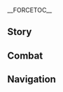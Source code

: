 {{CharacterTabs}}
{{LanguageTabs}}

__FORCETOC__
== Story ==
{{VO/Story
|character           = Kuki Shinobu
|language            = ko
|name                = 쿠키 시노부

|vo_01_01_title      = 첫 만남…
|vo_01_01_subtitle   = Hello
|vo_01_01_file       = VO_{language}{character} Hello.ogg
|vo_01_01_tx         = 안녕, 난 아라타키파의 이인자 쿠키 시노부야. 우린 물류 배송, 치안 유지, 자택 보수, 음악 공연 등 다양한 의뢰를 받고 있어. 필요하면 언제든지 연락해. 자, 이건 내 명함이니까 받아둬
|vo_01_01_rm         = Annyeong, nan Aratakipa-ui i'inja Kuki Sinobuya. Urin mullyu baesong, chian yuji, jataek bosu, eumak gong'yeon deung dayanghan uiroereul batgo isseo. Piryohamyeon eonjedeunji yeonrakhae. Ja, igeon nae myeonghaminikka badadwo.
|vo_01_01_tl         = Hi, I am the second-in-command of the Arataki Gang, Kuki Shinobu. We accept diverse requests such as distribution shipping, maintaining public order, repairing houses, and performing music. If you need something, contact me anytime. Here, this is my namecard, have it.

|vo_02_01_title      = 잡담・성가신 일
|vo_02_01_subtitle   = Chat: In a Pinch
|vo_02_01_file       = VO_{language}{character} Chat - In a Pinch.ogg
|vo_02_01_tx         = 성가신 일이 생기면 날 찾아와. 내가 해결해 줄게
|vo_02_01_rm         = Seonggasin iri saenggimyeon nal chajawa. Naega haegyeorae julge.
|vo_02_01_tl         = If something troublesome happens, come and find me. I'll solve it.

|vo_02_02_title      = 잡담・자격증
|vo_02_02_subtitle   = Chat: Certificates
|vo_02_02_file       = VO_{language}{character} Chat - Certificates.ogg
|vo_02_02_tx         = 자격증 시험은 다 정해진 평가 기준이 있어. 열심히 배우고 연습하면 무조건 합격할 수 있지. 어렵지 않아
|vo_02_02_rm         = Jagyeokjeung siheomeun da jeonghaejin pyeongga gijuni isseo. Yeolsimhi baeugo yeonseuphamyeon mujogeon hapgyeokhal su itji. Eoryeopji ana.
|vo_02_02_tl         = License exams all have a set evaluation standard. If you learn and practice hard, you can pass no matter what. It's not difficult.

|vo_02_03_title      = 잡담・아라타키파
|vo_02_03_subtitle   = Chat: The Arataki Gang
|vo_02_03_file       = VO_{language}{character} Chat - The Arataki Gang.ogg
|vo_02_03_tx         = 아라타키파가 사고 쳤다면, 내가 직접 끌고 와서 사죄시킬게
|vo_02_03_rm         = Aratakipaga sago chyeotdamyeon, naega jikjeop kkeulgo waseo sajoesikilge.
|vo_02_03_tl         = If the Arataki Gang happened to be in an accident, I'll get them myself and make them apologize.

|vo_03_01_title      = 비가 올 때…
|vo_03_01_subtitle   = When It Rains
|vo_03_01_file       = VO_{language}{character} When It Rains.ogg
|vo_03_01_tx         = 우산은 됐어, 더 빨리 뛰면 돼
|vo_03_01_rm         = Usaneun dwaesseo, deo ppalli ttwimyeon dwae.
|vo_03_01_tl         = No need for umbrellas, I just need to run faster.

|vo_03_02_title      = 번개가 칠 때…
|vo_03_02_subtitle   = When Thunder Strikes
|vo_03_02_file       = VO_{language}{character} When Thunder Strikes.ogg
|vo_03_02_tx         = 조심해. 이런 날씨에 벼락 맞고 싶은 사람은 없겠지?
|vo_03_02_rm         = Josimhae. Ireon nalssie byeorak matgo sipeun sarameun eopgetji?
|vo_03_02_tl         = Be careful. No one wants to get hit by lightning in this weather, right?

|vo_03_03_title      = 눈이 올 때…
|vo_03_03_subtitle   = When It Snows
|vo_03_03_file       = VO_{language}{character} When It Snows.ogg
|vo_03_03_tx         = 얼른 처리하고 가자. 시간 낭비하지 말자고
|vo_03_03_rm         = Eolleun cheorihago gaja. Sigan nangbihaji maljago.
|vo_03_03_tl         = Let's take care of it fast and go. Shouldn't waste time.

|vo_03_04_title      = 햇살이 좋을 때…
|vo_03_04_subtitle   = When the Sun Is Out
|vo_03_04_file       = VO_{language}{character} When the Sun Is Out.ogg
|vo_03_04_tx         = 날씨는 좋은데 어쩐지 불길한 예감이 들어…. 괜한 걱정이었으면 좋겠군
|vo_03_04_rm         = Nalssineun joeunde eojjeonji bulgilhan yegami deureo... Gwaenhan geokjeong'ieosseumyeon joketgun.
|vo_03_04_tl         = The weather is nice, but somehow I have an ominous feeling... I hope I'm worried for nothing.

|vo_03_05_title      = 강풍이 불 때…
|vo_03_05_subtitle   = When the Wind Is Blowing
|vo_03_05_file       = VO_{language}{character} When the Wind Is Blowing.ogg
|vo_03_05_tx         = 음… 기분 좋은 바람이야
|vo_03_05_rm         = Eum... gibun joeun baramiya.
|vo_03_05_tl         = Hmm... it's a pleasant breeze.

|vo_04_01_title      = 아침 인사…
|vo_04_01_subtitle   = Good Morning
|vo_04_01_file       = VO_{language}{character} Good Morning.ogg
|vo_04_01_tx         = 좋은 아침, 운동하러 가? 생각보다 부지런하네
|vo_04_01_rm         = Joeun achim, undonghareo ga? Saenggakboda bujireonhane.
|vo_04_01_tl         = Good morning, are you going to exercise? You're more diligent than I thought.

|vo_04_02_title      = 점심 인사…
|vo_04_02_subtitle   = Good Afternoon
|vo_04_02_file       = VO_{language}{character} Good Afternoon.ogg
|vo_04_02_tx         = 뭐 먹고 싶어? 요새 돈 좀 모았거든. 점심은 내가 쏠게
|vo_04_02_rm         = Mwo meokgo sipeo? Yosae don jom moatgeodeun. Jeomsimeun naega ssolge.
|vo_04_02_tl         = Do you want to eat anything? I've been saving some money lately. I'll treat you to lunch.

|vo_04_03_title      = 저녁 인사…
|vo_04_03_subtitle   = Good Evening
|vo_04_03_file       = VO_{language}{character} Good Evening.ogg
|vo_04_03_tx         = 어떤 의뢰는 밤에 움직이는 게 더 편해. 그 녀석들한테 맡기는 건 왠지 불안해서 보통 내가 직접 나서지
|vo_04_03_rm         = Eotteon uiroeneun bame umjigineun ge deo pyeonhae. Geu nyeoseokdeulhante matgineun geon waenji buranhaeseo botong naega jikjeop naseoji.
|vo_04_03_tl         = Some requests are more convenient to move around at night. I feel uneasy about leaving it to those, so I usually interfere by myself.

|vo_04_04_title      = 굿나잇…
|vo_04_04_subtitle   = Good Night
|vo_04_04_file       = VO_{language}{character} Good Night.ogg
|vo_04_04_tx         = 쉬어야 할 땐 가서 푹 쉬어. 내 걱정은 안 해도 돼
|vo_04_04_rm         = Swieoya hal ttaen gaseo puk swieo. Nae geokjeong'eun an haedo dwae.
|vo_04_04_tl         = Go get some rest when you need to. You don't have to worry about me.

|vo_05_01_title      = 쿠키 시노부 자신에 대해・이인자
|vo_05_01_subtitle   = About {character}: Gang's Deputy Leader
|vo_05_01_file       = VO_{language}{character} About {character} - Gang's Deputy Leader.ogg
|vo_05_01_tx         = 일을 찾거나 멤버들의 안정을 유지하는 게 내 할 일이야. 이 외에도&mdash;&mdash;봉행소에서 사람을 빼내거나, 간식과 장난감을 돌려주거나, 의뢰를 받고도 농땡이 피우는 멤버를 잡아내는 등 일을 맡고 있지…. 이 추가 업무들은 아라타키파만의 특색이라고 할 수 있어. 원칙대로라면 다른 조직의 이인자들은 이런 일을 할 필요가 없지. 물론, 나처럼 해낼 수도 없을 테고
|vo_05_01_rm         = Irel chatgeona membeodeure anjeong'eul yujihaneun ge nae hal iriya. I oe'edo &mdash; bonghaengsoeseo sarameul ppaenaegeona, gansikgwa jangnamgameul dollyeojugeona, uirorereul batgodo nongttaeng'i piuneun membeoreul jabananeun deung ireul matgo itji... I chuga eopmudeureun Aratakipamane teuksaegirago hal su isseo. Wonchikdaeroramyeon dareun jojik-ui i'injadeureun ireon ireul hal piryoga eopjji. Mullon, nacheoreom haenael sudo eopsseul tego.
|vo_05_01_tl         = It's my job to find some work or to keep the members stable. In addition to this &mdash; I'm also in charge of taking people out of the Commission Headquarters, returning snacks and toys, or catching members who goofs around even after receiving a commission... I can say that these additional tasks are unique to the Arataki Gang. In principle, second-in-hands of other gangs don't need to do these. Of course, they can't do it like me, too.

|vo_05_02_title      = 쿠키 시노부 자신에 대해・퇴로
|vo_05_02_friendship = 4
|vo_05_02_subtitle   = About {character}: Backup Plan
|vo_05_02_file       = VO_{language}{character} About {character} - Backup Plan.ogg
|vo_05_02_tx         = 아라타키파 해산? 그럴 일은 절대 없어. 그리고 정말 해산한다 해도 난 걱정 안 해. 내가 배를 곯을 리는 없으니까
|vo_05_02_rm         = Aratakipa haesan? Geureol ireun jeoldae eopsseo. Geurigo jeongmal haesanhanda haedo nan geokjeong an hae. Naega bareul goreul rineun eopsseunikka.
|vo_05_02_tl         = Disbandment of the Arataki Gang? It will never happen. And even though it really disbands, I don't have to worry about it. There is no such way I'll starve.

|vo_06_01_title      = 우리에 대해・노트
|vo_06_01_subtitle   = About Us: Notes
|vo_06_01_file       = VO_{language}{character} About Us - Notes.ogg
|vo_06_01_tx         = 나중에 자격증이 따고 싶어지면 날 찾아와. 내 노트를 빌려줄게. 요점 정리는 물론, 보충 설명도 자세하게 적어놔서 이해하기 쉬울 거야
|vo_06_01_rm         = Najung'e jagyeokjeung'i ttago sipeojimyeon nal chajawa. Nae noteureul billyeojulge. Yojeon jeongrineun mullon, bochung seolmyeongdo jasehage jeogeonwaseo ihaehagi swiul geoya.
|vo_06_01_tl         = If you want to get a license later, visit me. I'll lend you my note. It'll be easy to understand, with a detailed explanation as well as key summaries written.

|vo_06_02_title      = 우리에 대해・뒷수습
|vo_06_02_friendship = 6
|vo_06_02_subtitle   = About Us: Cleaning Up the Mess
|vo_06_02_file       = VO_{language}{character} About Us - Cleaning Up the Mess.ogg
|vo_06_02_tx         = 네가 아라타키파이든 아니든, 난 널 외부인으로 여기지 않아. 뒷수습은 나한테 맡기고 넌 앞으로 나아가면 돼. 걱정 마, 난 이쪽으로 프로니까 아무리 복잡한 일도 잘 해결할 수 있어. 내 안전이 걱정된다고? 하하, 그것도 걱정 마. 여태까지 겪은 고생이 헛된 건 아니니까
|vo_06_02_rm         = Nega Aratakipaideun anideun, nal neol oebuineuro yeogiji ana. Dwitsuseubeun nahante matgigo neon apeuro na'agamyeon dwae. Geokjeong ma, nan ijjogeuro peuronikka amuri bokjaphan ildo jal haegyeolhal su isseo. Nae anjeoni geokjeongdoendago? Haha, geugeotdo geokjeong ma. Yeotaekkaji gyeokkeun gosaeng'i heotdoen geon aninikka.
|vo_06_02_tl         = Whether you are a part of the Arataki Gang or not, I don't consider you as an outsider. Leave the settlement to me, and you only have to go forward. Don't worry, I'm a pro at this, so I can take care of any complex things. You're worried about my safety? Haha, you don't have to worry about that as well. It's not like all the trouble I've been through is in vain.

|vo_07_01_title      = 「신의 눈」에 대해…
|vo_07_01_friendship = 4
|vo_07_01_subtitle   = About the [[Vision]]
|vo_07_01_file       = VO_{language}{character} About the Vision.ogg
|vo_07_01_tx         = 자격증과 마찬가지로 이것 또한 내 능력에 대한 인정이자 증명이지. 다른 점이 있다면, 지금까지도 그 심사 기준을 모르겠다는 거?
|vo_07_01_rm         = Jagyeokjeunggwa machangajiro igeot ttohan nae neungryeoge daehan injeong'ija jeungmyeong'iji. Dareun jeomi itdamyeon, jigeumkkajido geu simsa gijuneul moreugetdaneun geo?
|vo_07_01_tl         = This is also an acknowledgement and proof of my ability, such as my licenses. What's different is that I still don't know the judgement criteria?

|vo_07_02_title      = 하고 싶은 이야기・복면
|vo_07_02_subtitle   = Something to Share: Face Mask
|vo_07_02_file       = VO_{language}{character} Something to Share - Face Mask.ogg
|vo_07_02_tx         = 복면은 지인한테 들키기 싫어서 쓰는 거야. 특히 아라타키파와 함께 임무를 수행할 때 지인이 날 알아보고 수군거리기라도 한다면, 그 녀석들도 같이 야단법석을 떨 게 분명해…. 생각만 해도 짜증 나네. 그런 일, 두 번 다시 있어선 안 돼! 크흠, 아무것도 아냐
|vo_07_02_rm         = Bokmyeoneun ji'inhante deulkigi sireoseo sseuneun geoya. Teukhi Aratakipawa hamkke immureul suhaenghal ttae ji'ini nal arabogo sugungeorigirado handamyeon, geu nyeoseokdeuldo gachi yadanbeopseogeul tteol ge bunmyeonghae... Saenggakman haedo jjajeung nane. Geureon il, du beon dasi isseoseon an dwae! Keheum, amugeotdo anya.
|vo_07_02_tl         = I wear a mask because I don't want to get caught by an acquaintance. Especially when I'm on a mission with the Arataki Gang, if an acquaintance recognizes me and talks about me, I'm sure those guys will make a fuss together... It's annoying by just thinking about it. That shouldn't happen for a second time! Ehem, nothing.

|vo_07_03_title      = 하고 싶은 이야기・아라타키파 법도
|vo_07_03_friendship = 4
|vo_07_03_subtitle   = Something to Share: Gang Bylaws
|vo_07_03_file       = VO_{language}{character} Something to Share - Gang Bylaws.ogg
|vo_07_03_tx         = 내가 아라타키파의 「법도」를 만든 이상 다들 법도에 따라 행동해야 돼. 응? 그들이 순순히 말을 듣는 이유가 뭐냐고? 그야 녀석들보다는 내가 훨씬 설득력 있으니까. 내 말과 주먹은 꽤 힘이 있는 편이거든
|vo_07_03_rm         = Naega Aratakipa-ui "Beopdo"reul mandeun isang dadeul beopdoe ttara haengdonghaeya dwae. Eung? Geudeuri sunsunhi mareul deutneun iyuga mwonyago? Geuya nyeoseokdeulbodaneun naega hwolssin seoldeukryeok isseunikka. Nae malgwa jumeogeun kkwae himi itneun pyeonigeodeun.
|vo_07_03_tl         = As I made the "Law" of the Arataki Gang, everyone should act abiding by the law. Hmm? What's the reason for them obediently listening to me? It's becamse I'm more persuasive than the guys. My words and fist have quite some power.

|vo_07_04_title      = 흥미있는 일…
|vo_07_04_subtitle   = Interesting Things
|vo_07_04_file       = VO_{language}{character} Interesting Things.ogg
|vo_07_04_tx         = 신사에 전해지는 설법에 따르면, 울림풀을 고리 모양으로 엮어 몸에 지니면 액운을 쫓고 행운이 온대. 넌 이 말 믿어? 난 울림풀의 마비 효과가 더 실용적이라고 생각하는데
|vo_07_04_rm         = Sinsae jeonhaejineun seolbeobe ttareumyeon, Ullimpureul gori moyang'euro yeokkeo mome jinimyeon aeguneul jjotgo haeng'uni ondae. Neon i mal mideo? Nan Ullimpure mabi hyogwaga deo siryongjeogirago saenggakhaneunde.
|vo_07_04_tl         = According to a legend that is told at the shrine, if you wear a ring of Naku Weed on your body, you can chase away bad luck and bring good luck. Do you believe this? I think the paralyzing effect of Naku Weed is more practical.

|vo_08_01_title      = 라이덴 쇼군에 대해…
|vo_08_01_friendship = 4
|vo_08_01_quest      = Transient Dreams
|vo_08_01_subtitle   = About the [[Raiden Shogun]]
|vo_08_01_file       = VO_{language}{character} About the Raiden Shogun.ogg
|vo_08_01_tx         = 쇄국령이 풀리고 라이덴 쇼군은 각 업계의 발전을 지원하는 법령을 잇따라 반포했어. 이제 내가 쇄국령 기간에 땄던 자격증들도 쓸 수 있고, 아라타키파도 경제적으로 그렇게 쪼들리지 않게 됐어…. 인생사 새옹지마라더니, 결국 라이덴 쇼군한테 고마워하게 될 날이 올 줄이야
|vo_08_01_rm         = Swaegukryeong'i pulligo Raiden Syoguneun gak eopgye-ui baljeoneul jiwonhaneun beopryeong'eul it'ttara banpohaesseo. Ije naega swaegukryeong gigane ttatdeon jagyeokjeungdeuldo sseul su itgo, Aratakipado gyeongjejeogeuro geureoke jjodeulliji anke dwaesseo... Insaengsa saeongjimaradeoni, gyeolguk Raiden Syogunhante gomawohage doel nari ol juriya.
|vo_08_01_tl         = After the Sakoku Degree, Raiden Shogun promulgated laws to support the development of each industry one after the other. Now I can use the licenses I obtained when the Sakoku Degree was held, and the Arataki Gang is economically secure... As people say in life, there are ups and downs, I didn't expect a day where I thanked the Raiden Shogun.

|vo_08_02_title      = 쿠죠 사라에 대해…
|vo_08_02_friendship = 4
|vo_08_02_subtitle   = About [[Kujou Sara]]
|vo_08_02_file       = VO_{language}{character} About Kujou Sara.ogg
|vo_08_02_tx         = 쿠죠 씨는 내 친구야. 응? 내가 쿠죠 씨랑 아는 사이인 게 그렇게 의외야? 아, 뭔가 오해했나 본데, 아라타키파에 들어오기 전부터 친분이 있었어. 우리 둘의 대결은 아직 승부가 안 났지
|vo_08_02_rm         = Kujyo ssineun nae chin'guya. Eung? Naega Kujyo ssirang aneun sai'in ge geureoke uioeya? A, mwonga ohaehaetna bonde, Aratakaipae deureo'ogi jeonbuteo chinbuni isseoseo. Uri durui daegyeoreun ajik seungbuga an natji.
|vo_08_02_tl         = Ms. Kujou is my friend. Huh? Is it that surprising that I know her? Oh, you must have misunderstood something, but we were close even before I joined the Arataki Gang. The match between the two of us hasn't been decided yet.

|vo_08_03_title      = 야에 미코에 대해…
|vo_08_03_friendship = 4
|vo_08_03_subtitle   = About [[Yae Miko]]
|vo_08_03_file       = VO_{language}{character} About Yae Miko.ogg
|vo_08_03_tx         = 나루카미 다이샤의 궁사님마저 부업을 소일거리로 삼을 정도니, 무녀가 얼마나 지루한 직업인지 대충 짐작이 갈 거야. 내가 다시 무녀가 되는 일은 절대 없어
|vo_08_03_rm         = Narukami Daisya-ui gungsanimmajeo bueobeul soilgeoriro sameul jeongdoni, munyeoga eolmana jiruhan jigeobinji daechung jimjagi gal geoya. Naega dasi munyeoga doeneun ireun jeoldae eopsseo.
|vo_08_03_tl         = Even the Guuji of the Narukami Shrine make her sideline as pastime, you can guess how much boring it is to be a Shrine Maiden. Me being a Shrine Maiden will never happen again.

|vo_08_04_title      = 아라타키 이토에 대해…
|vo_08_04_friendship = 4
|vo_08_04_subtitle   = About [[Arataki Itto]]
|vo_08_04_file       = VO_{language}{character} About Arataki Itto.ogg
|vo_08_04_tx         = 형님은 썩 유쾌하지 않은 과거를 겪었지만, 늘 밝고 유쾌한 모습을 유지하고 있어. 쉽지 않은 일이야. 우리한테도 무척 잘해주시지. 형님의 그런 순수함이 아라타키파의 모두를 감화시킨 거야. 물론, 그게 형님이 다른 사람에게 막무가내로 굴어도 된다는 구실이 될 순 없어. 그가 너한테 폐 끼치면 언제든지 알려줘. 너한테 무례하게 군 걸 후회하게 해줄 테니까
|vo_08_04_rm         = Hyeongnimeun sseok yukwaehaji anneun gwagoreul gyeokkeotjiman, neol balkko yukwaehan moseubeul yujihago isseo. Swipji anneun iriya. Urihantedo mucheok jalhaejusiji. Hyeongnim-ui geureon sunsuhami Aratakipa-ui modureul gamhwasikin geoya. Mullon, geuge hyeongnimi dareun saramege makmuganaero gureodo doendaneun gusiri doel sun eopsseo. Geuga neohante pye kkichimyeon eonjedeunji allyeojwo. Neohante muryehage gun geol huhoehage haejul tenikka.
|vo_08_04_tl         = He didn't have a good past, but he always keeps a bright and enthusiastic front. It's not an easy thing. He also takes care of us well. The pureness of him influced everyone of the Arataki Gang. Of course, that shouldn't be the justification for him to act as he wants to others. If he bothers you, tell me anytime. I'll make him regret that he was rude to you.

|vo_08_05_title      = 연비에 대해…
|vo_08_05_friendship = 4
|vo_08_05_subtitle   = About [[Yanfei]]
|vo_08_05_file       = VO_{language}{character} About Yanfei.ogg
|vo_08_05_tx         = 그땐 가족과 사이가 틀어져서 될수록 멀리 도망가려는 생각뿐이었어. 그래서 법을 배우러 리월에 갔고 덕분에 연비 선배를 알게 됐지. 선배는 법률 자문 쪽으로는 걸어 다니는 백과사전이나 다름없어. 나? 자격증은 땄지만, 이 직업도 제약이 이만저만이 아니라서 말이지…. 나한테 딱 맞는 직업은 아냐
|vo_08_05_rm         = Geuttaen gajokgwa saiga teureojyeoseo doelsurok meolli domanggaryeoneun saenggakppunieosseo. Geuraeseo bobeul baeureo Riwore gatgo deokbune Yeonbi seonbaereul alge dwaetji. Seonbaeneun beopryul jamun jjogeuroneun georeo danineun baekgwasajeonina dareumeopsseo. Na? Jagyeokjeung'eun ttatjiman, i jigeopdo jeyagi imanjeomani aniraseo mariji... Nahante ttak matneun jigeobeun anya.
|vo_08_05_tl         = At that time, I fell out with my family, so I only thought about running away as much as I could. So I went to Liyue to learn about law and I got to know senior Yanfei. She is like a walking encyclopedia for legal advice. Me? I got a license, but this job is also very restrictive... It's not the best job for me.

|vo_08_06_title      = 시카노인 헤이조에 대해…
|vo_08_06_friendship = 4
|vo_08_06_subtitle   = About [[Shikanoin Heizou]]
|vo_08_06_file       = VO_{language}{character} About Shikanoin Heizou.ogg
|vo_08_06_tx         = 그는 평범한 텐료 봉행 도신 병사들과 달라. 그 사람이 순찰하거나 범인을 체포하는 걸 단 한 번도 본 적이 없거든. 가끔 나한테 정보를 사가곤 하는데, 정보를 주는 대신 봉행소에서 사람을 빼낼 때 잘 좀 말해달라고 부탁하면 흔쾌히 승낙하더라고. 꽤 괜찮은 거래야. 형제들한테 거리에서 정보를 수집하라고 하는 건 아주 쉽거든
|vo_08_06_rm         = Geuneun pyeongbeomhan Tenryo Bonghaeng dosin byeongsadeulgwa dalla. Geu sarami sunchalhageona beomineul chepohaneun geol dan han beondo bon jeogi eopgeodeun. Gakkeum nahante jeongboreul sagagon haneunde, jeongboreul juneun daesin bonghaengsoeseo sarameul ppaenael ttae jal jom malhaedallago butakhamyeon heunkwaehi seungnakhadeorago. Kkwae gwaenchaneun georaeya. Hyeongjedeulhante georieseo jeongboreul sujipharago haneun geon aju swipgeodeun.
|vo_08_06_tl         = He is different from the ordinary Tenryou Commission soldiers. I've never seen him patrolling or arresting a criminal. Sometimes he buys information from me, and instead of giving him information, he readily agrees when I ask him to get someone out of the Commission Headquarters. It's a pretty good deal. It's very easy to ask my brothers to gather information on the streets.

|vo_09_01_title      = 쿠키 시노부에 대해 알기・첫 번째
|vo_09_01_subtitle   = More About {character}: I
|vo_09_01_file       = VO_{language}{character} More About {character} - 01.ogg
|vo_09_01_tx         = 난 다양한 일을 해봤고 관련 자격증도 적지 않게 가지고 있어. 관리 쪽으로는 작은 팀을 맡아서 인원 관리와 자원 조달을 담당한 적이 있고…. 어, 미안, 면접을 많이 보다 보니 또 버릇이 도졌네. 신경 쓰지 마
|vo_09_01_rm         = Nan dayanghan ireul haebwatgo gwanryeon jagyeokjeungdo jeokji anke gajigo isseo. Gwanri jjogeuroneun jageun timeul mataseo inwon gwanriwa jawon jodareul damdanghan jeogi itgo... Eo, mian, myeonjobeul mani boda boni tto beoreusi dojyeotne. Sin'gyeong sseuji ma.
|vo_09_01_tl         = I've done various jobs and have a lot of related licenses. I've been in charge of staffing and resource procurement in a small team... Oh, I'm sorry, I've gotten into my habit after a lot of interviews. No need to care much about it.

|vo_09_02_title      = 쿠키 시노부에 대해 알기・두 번째
|vo_09_02_friendship = 3
|vo_09_02_subtitle   = More About {character}: II
|vo_09_02_file       = VO_{language}{character} More About {character} - 02.ogg
|vo_09_02_tx         = 우리 집은 대대로 무녀 가문이지만, 난 무녀에는 썩 어울리지 않아. 막 도망 나왔을 때 혼자서도 먹고 살 수 있게 많은 경험을 했어. 요리, 재봉, 격투, 법률 자문, 출판 편집 같은 것들을… 죄다 배웠었지. 막상 사회에 들어서고 보니 이 정도로도 충분하겠더라고
|vo_09_02_rm         = Uri jibeun daedaero munyeo gamunijiman, nan munyeoeneun sseok eoulliji ana. Mak domang nawasseul ttae honjaseodo meokgo sal su itge maneun gyeongheomeul haesseo. Yori, jaebong, gyeoktu, beopryul jamun, chulpan pyeonjip gateun geotdeureul... joeda baewosseotji. Maksang sahoe'e deureoseogo boni i jeongdorodo chungbunhagetdeorago.
|vo_09_02_tl         = My family has been a Shrine Maiden family for generations, but I don't fit as a Shrine Maiden. When I just ran away, I had a lot of experience to make a living on my own. I learned all of... cooking, sewing, fighting, legal advice, publishing editing. When I entered society, this was actually enough.

|vo_09_03_title      = 쿠키 시노부에 대해 알기・세 번째
|vo_09_03_friendship = 4
|vo_09_03_subtitle   = More About {character}: III
|vo_09_03_file       = VO_{language}{character} More About {character} - 03.ogg
|vo_09_03_tx         = 내 사교성이 뛰어나다고? 하하… 오랫동안 밖에서 떠돌이 생활을 해와서인지 눈치 하나는 더럽게 빠르지. 게다가 손해 보는 건 대부분 우리거든. 그런 표정을 짓는 걸 싫어하진 않지만, 될 수 있으면 안 웃는 걸 택하겠어
|vo_09_03_rm         = Nae sagyoseong'i ttwieonadago? Haha... oraetdong'an bakkeseo tteodori saenghwareul haewaseoinji nunchi hananeun deoreopge ppareuji. Gedaga sonhae boneun geon daebubun urigeodeun. Geureon pyojeong'eul jitneun geol sireohajin anchiman, doel su isseumyeon an utneun geol taekhagesseo.
|vo_09_03_tl         = I'm good at socializing? Haha... I've had a wanderer's life for a long time, so I'm very quick-witted. Besides, it's mostly us who suffer a loss. I don't hate making that face, but I'd rather not smile if I could.

|vo_09_04_title      = 쿠키 시노부에 대해 알기・네 번째
|vo_09_04_friendship = 5
|vo_09_04_subtitle   = More About {character}: IV
|vo_09_04_file       = VO_{language}{character} More About {character} - 04.ogg
|vo_09_04_tx         = 아라타키파에 막 들어왔을 때 형님이 나더러 부하들에게 싸우는 법을 가르치라고 했어. 그래서 내가 들어오고 나서 제일 처음 한 일이 바로 녀석들을 한 명씩 때려눕히는 거였지. 근데 다들 시퍼렇게 멍이 든 얼굴을 하고서도 눈을 동그랗게 뜨면서 날 「시노부 누님」이라고 부르더라고. 잘 부탁한다면서 말이야. 흥, 그때부터 이 녀석들이 답 없는 바보들이라는 걸 알았지. 하지만 괜찮아. 그 바보들이 내 발목을 잡을 일은 없어. 문제는 내가 다 해결하면 되니까
|vo_09_04_rm         = Aratakipae mak deureowasseul ttae hyeongnimi nadeoreo buhadeurege ssauneun beobeul gareuchirago haesseo. Geuraeseo naega deureo'ogo naseo jeil cheoeum han iri baro nyeoseokdeureul han myeongssik ttaeryeonuphineun geoyeotji. Geunde dadeul sipeoreoke meong'i deun eolgureul hagoseodo nuneul donggeuratge tteumyeonseo nal "Sinobu Nunim"irago bureudeorago. Jal butakhandamyeonseo mariya. Heung, geuttaebuteo i nyeoseokdeuri dap eopneun babodeuriraneun geol aratji. Hajiman gwaenchana. Geu babodeuri nae balmogeul jabeul ireun eopsseo. Munjeneun naega da haegyeolhamyeon doenikka.
|vo_09_04_tl         = When I just entered the Arataki Gang, he made me teach my underlings how to fight. So what I first did when I entered was to beat up them one by one. But they had wide eyes and called me "Big Sister Shinobu" even after having a badly bruised face. Saying they hope we get along well. Hmph, from then, I knew that they were hopeless idiots. But it's alright. There is no way that those idiots will chain me up. I can solve all the problems.

|vo_09_05_title      = 쿠키 시노부에 대해 알기・다섯 번째
|vo_09_05_friendship = 6
|vo_09_05_subtitle   = More About {character}: V
|vo_09_05_file       = VO_{language}{character} More About {character} - 05.ogg
|vo_09_05_tx         = 아라타키파에 남기로 한 건 내 스스로 한 결정이야. 뒷수습하다 보면 종종 화가 치미는 건 사실이지만, 그들은 나한테 그 무엇과도 바꿀 수 없는 진심을 보여줬어…. 제일 좋은 물건은 나부터 준다든지, 절대 내 일에 초 치지 않는다든지, 결정 사항을 알리면 떠들썩하게 박수 치면서 휘파람을 불어준다든지…. 사람들이 아라타키파를 썩 좋게 보지 않는다는 건 알아. 멤버들은 별로 개의치 않지만, 난 노력해서 우리에 대한 사람들의 생각을 바꾸고 싶어. 「가족」이라는 게 나는 가끔 막 대해도 되지만, 남들이 뭐라 하는 꼴은 못 보는 법이잖아
|vo_09_05_rm         = Aratakipae namgiro han geon nae seuseuro han gyeoljeong'iya. Dwitsuseuphada bomyeon jongjong hwaga chimineun geon sasirijiman, geudeureun nahante geu mueotgwado bakkul su eopneun jinsimeul boyeojwosseo... Jeil joeun mulgeoneun nabuteo jundadeunji, jeoldae naeire cho chiji anneundadeunji, gyeoljeong sahang'eul allimyeon tteodeulsseokhage baksu chimyeonseo hwiparameul bureojundadeunji... Saramdeuri Aratakipareul sseok joke boji anneundaneun geon ara. Membeodeureun byeollo gaeuichi anchiman, nan noryeokhaeseo urie daehan saramdeure saenggageul bakkugo sipeo. "Gajok"iraneun ge naneun gakkeun mak daehaedo doejiman, namdeuri mwora haneun kkoreun mot boneun beobijana.
|vo_09_05_tl         = Staying in the Arataki Gang is a decision I made by myself. It's true that I often get angry when I clean up, but they showed me earnestness that I couldn't trade for anything... They give me the best stuff first, never putting it into my work, or giving me a big round of applause and whistles when I tell them decisions... I know people don't like the Arataki Gang very much. The members don't mind, but I want to try and change people's minds about us. "Family" is something I can sometimes treat recklessly, but I can't bear to see see what others say.

|vo_10_01_title      = 쿠키 시노부의 취미…
|vo_10_01_subtitle   = {character}'s Hobbies
|vo_10_01_file       = VO_{language}{character} Hobbies.ogg
|vo_10_01_tx         = 평소에 아라타키파에 있으면서 할 일도 없고 하다 보니, 나도 모르게 책 한 권을 다 읽고 자격증을 따고 있더라고. 나름 괜찮지 않아? 가족들이 물어봐도 허송세월한 것도 아니고, 나가서 일할 밑천도 생기고. 뭐든 실력을 최우선으로 보는 이 세상에서 나처럼 자격증 가진 건달은 어딜 가든 배곯을 걱정은 안 해도 돼
|vo_10_01_rm         = Pyeongsoe Aratakipae isseumyeonseo hal ildo eopgo hada boni, nado moreuge chaek han gwoneul da ilkko jagyeokjeung'eul ttago itdeorago. Nareum gwaenchanchi ana? Gajokdeuri mureobwado heosongsewolhan geotdoanigo, nagaseo ilhal mitcheondo saenggigo. Mwodeun sillyeogeul choeuseoneuro boneun i sesang'eseo nacheoreom jagyeokjeung gajin geondareul eodil gadeun baegoreul geokjeong'eun an haedo dwae.
|vo_10_01_tl         = Since there is not much to do while staying in the Arataki Gang most of the time, I finished reading a book and got a license without knowing. Isn't it good? Even if my family asks me, I didn't waste my time, and I have a solid base to go out and work. In this world where people put skills first, a certified gangster like me don't have to worry about being hungry wherever I go.

|vo_10_02_title      = 쿠키 시노부의 고민
|vo_10_02_subtitle   = {character}'s Troubles
|vo_10_02_file       = VO_{language}{character} Troubles.ogg
|vo_10_02_tx         = 전에는 무녀로 잡혀가기 싫은 마음에 혼자 힘으로 자리 잡으려 했어. 적어도 지금까진 꽤 잘하고 있는 것 같아
|vo_10_02_rm         = Jeoneneun munyeoro japhyeogagi sireun maeume honja himeuro jari jabeuryeo haesseo. Jeogeodo jigeumkkajin kkwae jalhago itneun geot gata.
|vo_10_02_tl         = Before, I tried to settle down on my own because I didn't want to be taken away as a Shrine Maiden. At least I'm doing pretty well so far.

|vo_10_03_title      = 좋아하는 음식…
|vo_10_03_subtitle   = Favorite Food
|vo_10_03_file       = VO_{language}{character} Favorite Food.ogg
|vo_10_03_tx         = 라멘이나 교자처럼 든든한 음식을 먹어도 마지막은 쌀밥 한 그릇이 꼭 먹고 싶어져. 쌀밥 맛있잖아, 다른 이유는 없어. 뭐 문제 있어?
|vo_10_03_rm         = Ramenina gyojacheoreom deundeunhan eumsigeul meogeodo majimageun ssalbap han geureusi kkok meokgo sipeojyeo. Ssalbap masitjana, dareun iyuneun eopsseo. Mwo munje isseo?
|vo_10_03_tl         = Even if I eat full food like ramen or dumplings, I really want to eat a bowl of rice at the end. Rice is delicious, there's no other reason. Is there a problem?

|vo_10_04_title      = 싫어하는 음식…
|vo_10_04_subtitle   = Least Favorite Food
|vo_10_04_file       = VO_{language}{character} Least Favorite Food.ogg
|vo_10_04_tx         = 요리사 자격증을 딴 후로 리월에서 들은 이 말을 더욱 믿게 됐어. 세상에 맛없는 요리는 없다. 형편없는 요리사만 있을 뿐
|vo_10_04_rm         = Yorisa jagyeokjeung'eul ttan huro Riworeseo deureun i mareul deouk mitge dwaesseo. Sesang'e madeopneun yorineun eopda. Hyeongpyeoneopneun yorisaman isseul ppun.
|vo_10_04_tl         = I've come to believe this sentence I've heard in Liyue more since I got my cook's license. There is no dish in the world that tastes bad. There are only terrible cooks.

<!-- Receiving a Gift -->
|vo_11_01_title      = 선물 획득・첫 번째
|vo_11_01_subtitle   = Receiving a Gift: I
|vo_11_01_file       = VO_{language}{character} Receiving a Gift - 01.ogg
|vo_11_01_tx         = 제법이네. 크흠… 한 입만 더 먹을게
|vo_11_01_rm         = Jebobine. Keheum... ham ipman deo meogeulkke.
|vo_11_01_tl         = It's pretty good. Ehem... I'll have one more mouthful.

|vo_11_02_title      = 선물 획득・두 번째
|vo_11_02_subtitle   = Receiving a Gift: II
|vo_11_02_file       = VO_{language}{character} Receiving a Gift - 02.ogg
|vo_11_02_tx         = 네가 만들었어? 음… 이 정도 실력이면 요리사 자격증도 충분히 따겠네
|vo_11_02_rm         = Nega mandeureosseo? Eum... i jeongdo sillyeogimyeon yorisa jagyeokjeungdo chungbunhi ttagetne.
|vo_11_02_tl         = Did you make it? Hmm... with this skill, you can get a cook license.

|vo_11_03_title      = 선물 획득・세 번째
|vo_11_03_subtitle   = Receiving a Gift: III
|vo_11_03_file       = VO_{language}{character} Receiving a Gift - 03.ogg
|vo_11_03_tx         = 솔직히 물어볼게. 조미료 잘못 넣은 거 아니야?
|vo_11_03_rm         = Soljikhi mureobolkke. Jomiryo jalmot neoeun geo aniya?
|vo_11_03_tl         = Let me ask you honestly. Did you add the wrong seasoning?

<!-- Birthday -->
|vo_12_01_title      = 생일…
|vo_12_01_subtitle   = Birthday
|vo_12_01_file       = VO_{language}{character} Birthday.ogg
|vo_12_01_tx         = 생일 축하해. 자, 이 특제 울림풀 표창 선물로 줄게. 조심해, 그래. 맞아, 그렇게 잡는 거야…. 던지기 전에 궤적 계산하는 거 잊지 말고…. 하하, 마음에 든다니 다행이네. 아, 장난감 취급하진 마. 위험한 건 사실이니까. 연습하고 싶다면 내가 도와줄게
|vo_12_01_rm         = Saeng'il chukhahae. Ja, i teukje Ullimpul pyochang seonmullo julge. Josimhae, geurae. Maja, geureoke japneun geoya... Deonjigi jeone gwejeok gyesanhaneun geo itji malgo... Haha, maeume deundani dahaeng'ine. A, jangnangam chwigeuphajin ma. Wiheomhan geon sasirinikka. Yeonseuphago sipdamyeon naega dowajulge.
|vo_12_01_tl         = Happy birthday. I'll give you this special Naku Weed dagger as a present. Be careful, yeah. That's right. That's how you grab it.. Don't forget to calculate the trajectory before throwing... Haha, I'm glad you like it. Oh, don't treat it like a toy. It's true that it's dangerous. I'll help you if you want to practice.

<!-- Feelings About Ascension -->
|vo_13_01_title      = 돌파의 느낌・기
|vo_13_01_ascension  = 1
|vo_13_01_subtitle   = Feelings About Ascension: Intro
|vo_13_01_file       = VO_{language}{character} Feelings About Ascension - 01.ogg
|vo_13_01_tx         = 기본기가 부족하면 다른 건 더 논할 필요도 없어. 그래서 초급 자격증이 필요한 거지
|vo_13_01_rm         = Gibongiga bujokhamyeon dareun geon deo nonhal piryodo eopsseo. Geuraeseo chogeup jagyeokjeung'i piryohan geoji.
|vo_13_01_tl         = If you lack the basics, there is no need to discuss anything else. That's why you need a beginner's license.

|vo_13_02_title      = 돌파의 느낌・승
|vo_13_02_ascension  = 2
|vo_13_02_subtitle   = Feelings About Ascension: Building Up
|vo_13_02_file       = VO_{language}{character} Feelings About Ascension - 02.ogg
|vo_13_02_tx         = 중급 자격증을 손에 넣으면 대부분 일을 순조롭게 처리할 수 있어. 내가 뭐 도와줄 일 없어?
|vo_13_02_rm         = Junggeop jagyeokjeung'eul sone neoemyeon daebubun ireul sunjoropge cheorihal su isseo. Naega mwo dowajul il eopsseo?
|vo_13_02_tl         = If you get an intermediate level license, you can handle most work smoothly. Is there anything I can do to help you?

|vo_13_03_title      = 돌파의 느낌・전
|vo_13_03_ascension  = 4
|vo_13_03_subtitle   = Feelings About Ascension: Climax
|vo_13_03_file       = VO_{language}{character} Feelings About Ascension - 03.ogg
|vo_13_03_tx         = 고급 자격증은 쉽게 따낼 수 있는 게 아니야. 천부적인 재능과 실전을 통한 경험, 어느 것 하나 빼놓을 수 없지
|vo_13_03_rm         = Gogeup jagyeokjeung'eun swipge ttanael su itneun ge aniya. Cheonbujeogin jaeneunggwa silcheoneul tonghal gyeongheom, eoneu geot hana ppaenoeul su eopjji.
|vo_13_03_tl         = Advanced certificates are not easy to obtain. Natural talent and experience through practice, not one thing cannot be left out.

|vo_13_04_title      = 돌파의 느낌・결
|vo_13_04_ascension  = 6
|vo_13_04_subtitle   = Feelings About Ascension: Conclusion
|vo_13_04_file       = VO_{language}{character} Feelings About Ascension - 04.ogg
|vo_13_04_tx         = 자격증은 기술의 전문성을 따질 뿐, 거기에 쏟아부은 노력과 감정을 계량화할 수는 없어. 너와 내 친분도 고맙다는 말 한마디로 설명할 수 있는 게 아니니까, 행동으로 증명할게. 이건 내 특기지
|vo_13_04_rm         = Jagyeokjeung'eun gisure jeonmunseong'eul ttajil ppun, geogie ssodabueun noryeokgwa gamjeong'eul gyeranghwahal suneun eopsseo. Neowa nae chinbundo gomapdaneun mal hanmadiro seolmyeonghal su itneun ge aninikka, haengdong'euro jeungmyeonghalge. Igeon nae teukgiji.
|vo_13_04_tl         = A license only counts the expertise of said skills, but it cannot quantify the effort and emotion that you put into it. I can't say thank you in one word, so I'll prove it with my actions. This is my specialty.
}}

==Combat==
{{Combat VO
|character           = Kuki Shinobu
|language            = ko

<!-- Elemental Skill -->
|skill_1_tx          = 울림풀 고리!
|skill_1_rm          = Ullimpul gori!
|skill_1_tl          = Naku Weed ring!
|skill_2_tx          = 액운 타파!
|skill_2_rm          = Aegun tapa!
|skill_2_tl          = Overthrow bac luck!
|skill_3_tx          = 똑바로 서야 할걸
|skill_3_rm          = Ttokbaro seoya halgeol.
|skill_3_tl          = You should stand straight.

<!-- Elemental Burst -->
|burst_1_tx          = 얌전히 있으라고
|burst_1_rm          = Yamjeonhi isseurago.
|burst_1_tl          = Stay still.
|burst_2_tx          = 번개의 힘으로… 정화한다!
|burst_2_rm          = Beongae-ui himeuro... jeonghwahanda!
|burst_2_tl          = I hereby purify... with the power of lightning!
|burst_3_tx          = 방해하지 마
|burst_3_rm          = Banghaehaji ma.
|burst_3_tl          = Don't disturb.

<!-- Sprint Start -->
|sprint-s_1_file     = Sprint Start 01,Sprint Start 02,Sprint Start 03

<!-- Sprint End -->

<!-- Deploying Wind Glider -->
|glider_1_file       = Deploying Wind Glider 01,Deploying Wind Glider 02,Deploying Wind Glider 03

<!-- Opening Treasure Chest -->
|chest_1_tx          = 음, 티끌 모아 태산이지
|chest_1_rm          = Eum, tikkeul moa taesaniji.
|chest_1_tl          = Mm, many a mickle makes a muckle.
|chest_2_tx          = 이번에도 수확이 좋아
|chest_2_rm          = Ibeonedo suhwagi joa.
|chest_2_tl          = It's a good harvest this time too.
|chest_3_tx          = 이제 다 네 거야
|chest_3_rm          = Ije da ne geoya.
|chest_3_tl          = This is all your now.

<!-- Low HP -->
|low-hp_1_tx         = 거, 기, 서…
|low-hp_1_rm         = Geo, gi, seo...
|low-hp_1_tl         = S, t, a, y, t, h, e, r, e...
|low-hp_2_tx         = 사람 약올리네…
|low-hp_2_rm         = Saram yagolline...
|low-hp_2_tl         = You're making fun of me...
|low-hp_3_tx         = 흥, 이제 내 차례야…
|low-hp_3_rm         = Heung, ije nae charyeya...
|low-hp_3_tl         = Hmph, it's my turn now...

<!-- Ally at Low HP -->
|ally-low-hp_1_tx    = 뒷수습은 내가 하지
|ally-low-hp_1_tl    = Dwitsuseubeun naega haji.
|ally-low-hp_1_rm    = I'll clean up.
|ally-low-hp_2_tx    = 됐어, 무리하지 말고 나한테 맡겨
|ally-low-hp_2_tl    = Dwaesseo, murihaji malgo nahante matgyeo.
|ally-low-hp_2_rm    = It's alright, don't overexert and leave it to me.

<!-- Fallen -->
|fallen_1_tx         = 이번에는… 정말 폐를 끼쳤군…
|fallen_1_rm         = Ibeoneneun... jeongmal pyereul kkichyeotgun...
|fallen_1_tl         = This time... I really became a bother...
|fallen_2_tx         = 아라타키파를 부탁해…
|fallen_2_rm         = Aratakipareul butakhae...
|fallen_2_tl         = Please take care of the Arataki Gang...
|fallen_3_tx         = 이건… 나에 대한 모욕이야…
|fallen_3_rm         = Igeon... nae daehan moyogiya...
|fallen_3_tl         = This is... insulting me...

<!-- Light Hit Taken -->
|hit-l_1_tx          = 더 해보시지
|hit-l_1_rm          = Deo haebosiji.
|hit-l_1_tl          = Try more.
|hit-l_2_file        = Light Hit Taken 02,Light Hit Taken 03,Light Hit Taken 04,Light Hit Taken 05,Light Hit Taken 06

<!-- Heavy Hit Taken -->
|hit-h_1_tx          = 두고 봐!
|hit-h_1_rm          = Dugo bwa!
|hit-h_1_tl          = Just you wait!
|hit-h_2_tx          = 맞고 싶어서 환장했어?
|hit-h_2_rm          = Matgo sipeoseo hwanjanghaesseo?
|hit-h_2_tl          = Are you so crazy that you want to be hit?
|hit-h_3_file        = Heavy Hit Taken 03,Heavy Hit Taken 04,Heavy Hit Taken 05,Heavy Hit Taken 06

<!-- Joining Party -->
|join_1_tx           = 내가 신호 주면 움직여
|join_1_rm           = Naega sinho jumyeon umjigyeo.
|join_1_tl           = Move when I give you the signal.
|join_2_tx           = 이번에는 무슨 일인데?
|join_2_rm           = Ibeoneneun museun irinde?
|join_2_tl           = What's up this time?
|join_3_tx           = 골치 아픈 일은 아니면 좋겠네
|join_3_rm           = Golchi apeun ireun animyeon joketne.
|join_3_tl           = I hope it's not something bothersome.

<!-- Character Idles -->
|idle_1_file         = Standby 01

<!-- Light Attack -->
|atk-l_1_file        = Light Attack 01,Light Attack 02,Light Attack 03,Light Attack 04,Light Attack 05,Light Attack 06,Light Attack 07

<!-- Mid Attack -->
|atk-m_1_file        = Mid Attack 01,Mid Attack 02,Mid Attack 03

<!-- Heavy Attack -->
|atk-h_1_file        = Heavy Attack 01,Heavy Attack 02,Heavy Attack 03

<!-- Climbing -->
|climb_1_file        = Climbing 01,Climbing 02,Climbing 03,Climbing 04,Climbing 05

<!-- Climbing Breath -->
|climb-b_1_file      = Climbing Breath 01,Climbing Breath 02,Climbing Breath 03

<!-- Jumping -->
|jump_1_file         = Jumping 01,Jumping 02,Jumping 03,Jumping 04,Jumping 05
}}

==Navigation==
{{Character Navbox|type=playable|link type=vo-ko}}